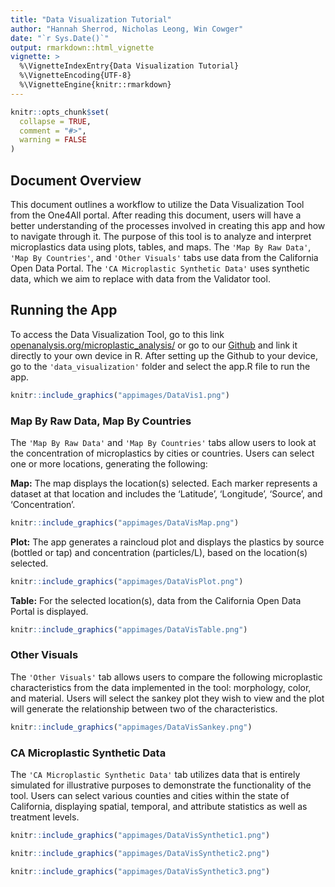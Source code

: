 ```yaml
---
title: "Data Visualization Tutorial"
author: "Hannah Sherrod, Nicholas Leong, Win Cowger"
date: "`r Sys.Date()`"
output: rmarkdown::html_vignette
vignette: >
  %\VignetteIndexEntry{Data Visualization Tutorial}
  %\VignetteEncoding{UTF-8}
  %\VignetteEngine{knitr::rmarkdown}
---
```


```r
knitr::opts_chunk$set(
  collapse = TRUE,
  comment = "#>",
  warning = FALSE
)
```

## Document Overview

This document outlines a workflow to utilize the Data Visualization Tool from the One4All portal. After reading this document, users will have a better understanding of the processes involved in creating this app and how to navigate through it. The purpose of this tool is to analyze and interpret microplastics data using plots, tables, and maps. The `'Map By Raw Data'`, `'Map By Countries'`, and `'Other Visuals'` tabs use data from the California Open Data Portal. The `'CA Microplastic Synthetic Data'` uses synthetic data, which we aim to replace with data from the Validator tool.

## Running the App

To access the Data Visualization Tool, go to this link [openanalysis.org/microplastic_analysis/](https://openanalysis.org/microplastic_analysis/) or go to our [Github](https://github.com/Moore-Institute-4-Plastic-Pollution-Res/Microplastic_Data_Portal) and link it directly to your own device in R. After setting up the Github to your device, go to the `'data_visualization'` folder and select the app.R file to run the app.

```r
knitr::include_graphics("appimages/DataVis1.png")
```

### Map By Raw Data, Map By Countries

The `'Map By Raw Data'` and `'Map By Countries'` tabs allow users to look at the concentration of microplastics by cities or countries. Users can select one or more locations, generating the following:

**Map:** The map displays the location(s) selected. Each marker represents a dataset at that location and includes the 'Latitude', 'Longitude', 'Source', and 'Concentration'.

```r
knitr::include_graphics("appimages/DataVisMap.png")
```

**Plot:** The app generates a raincloud plot and displays the plastics by source (bottled or tap) and concentration (particles/L), based on the location(s) selected.

```r
knitr::include_graphics("appimages/DataVisPlot.png")
```

**Table:** For the selected location(s), data from the California Open Data Portal is displayed.

```r
knitr::include_graphics("appimages/DataVisTable.png")
```

### Other Visuals

The `'Other Visuals'` tab allows users to compare the following microplastic characteristics from the data implemented in the tool: morphology, color, and material. Users will select the sankey plot they wish to view and the plot will generate the relationship between two of the characteristics.

```r
knitr::include_graphics("appimages/DataVisSankey.png")
```

### CA Microplastic Synthetic Data

The `'CA Microplastic Synthetic Data'` tab utilizes data that is entirely simulated for illustrative purposes to demonstrate the functionality of the tool. Users can select various counties and cities within the state of California, displaying spatial, temporal, and attribute statistics as well as treatment levels.

```r
knitr::include_graphics("appimages/DataVisSynthetic1.png")
```

```r
knitr::include_graphics("appimages/DataVisSynthetic2.png")
```

```r
knitr::include_graphics("appimages/DataVisSynthetic3.png")
```